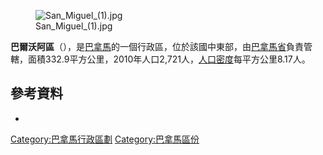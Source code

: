 [[Image:San_Miguel_(1).jpg|right]]

'''巴爾沃阿區'''（{{lang-es|Distrito de Balboa}}），是[[巴拿馬|巴拿馬]]的一個行政區，位於該國中東部，由[[巴拿馬省|巴拿馬省]]負責管轄，面積332.9平方公里，2010年人口2,721人，[[人口密度|人口密度]]每平方公里8.17人。

{{Coord|8|22|9|N|78|54|37|W|display=title}}

==參考資料==
*{{cite web|url=http://www.statoids.com/ypa.html|title=Districts of Panama|publisher=Statoids|accessdate=April 12, 2009|archive-date=2011-09-29|archive-url=https://web.archive.org/web/20110929221316/http://www.statoids.com/ypa.html|dead-url=no}}

{{巴拿馬區份}}

{{Panama Province}}

[[Category:巴拿馬行政區劃|Category:巴拿馬行政區劃]]
[[Category:巴拿馬區份|Category:巴拿馬區份]]


{{Panama-geo-stub}}